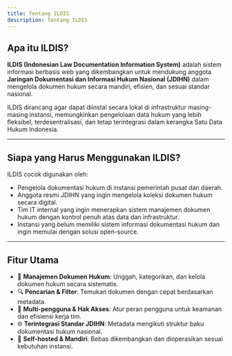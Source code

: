 ```yaml
---
title: Tentang ILDIS
description: Tentang ILDIS
---
```


## Apa itu ILDIS?

**ILDIS (Indonesian Law Documentation Information System)** adalah sistem informasi berbasis web yang dikembangkan untuk mendukung anggota **Jaringan Dokumentasi dan Informasi Hukum Nasional (JDIHN)** dalam mengelola dokumen hukum secara mandiri, efisien, dan sesuai standar nasional.

ILDIS dirancang agar dapat diinstal secara lokal di infrastruktur masing-masing instansi, memungkinkan pengelolaan data hukum yang lebih fleksibel, terdesentralisasi, dan tetap terintegrasi dalam kerangka Satu Data Hukum Indonesia.

---

## Siapa yang Harus Menggunakan ILDIS?

ILDIS cocok digunakan oleh:

- Pengelola dokumentasi hukum di instansi pemerintah pusat dan daerah.
- Anggota resmi JDIHN yang ingin mengelola koleksi dokumen hukum secara digital.
- Tim IT internal yang ingin menerapkan sistem manajemen dokumen hukum dengan kontrol penuh atas data dan infrastruktur.
- Instansi yang belum memiliki sistem informasi dokumentasi hukum dan ingin memulai dengan solusi open-source.

---

## Fitur Utama

- 📁 **Manajemen Dokumen Hukum**: Unggah, kategorikan, dan kelola dokumen hukum secara sistematis.
- 🔍 **Pencarian & Filter**: Temukan dokumen dengan cepat berdasarkan metadata.
- 🏢 **Multi-pengguna & Hak Akses**: Atur peran pengguna untuk keamanan dan efisiensi kerja tim.
- 🌐 **Terintegrasi Standar JDIHN**: Metadata mengikuti struktur baku dokumentasi hukum nasional.
- 🚀 **Self-hosted & Mandiri**: Bebas dikembangkan dan dioperasikan sesuai kebutuhan instansi.
